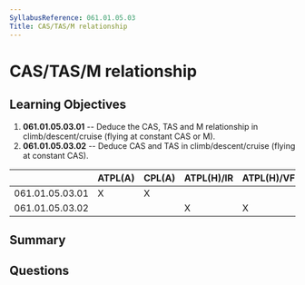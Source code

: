 ```yaml
---
SyllabusReference: 061.01.05.03
Title: CAS/TAS/M relationship
---
```


# CAS/TAS/M relationship

## Learning Objectives

1. **061.01.05.03.01** -- Deduce the CAS, TAS and M relationship in
   climb/descent/cruise (flying at constant CAS or M).
2. **061.01.05.03.02** -- Deduce CAS and TAS in climb/descent/cruise (flying at
   constant CAS).

|                 | ATPL(A) | CPL(A) | ATPL(H)/IR | ATPL(H)/VFR | CPL(H) | IR  | CBIR(A) |
| --------------- | ------- | ------ | ---------- | ----------- | ------ | --- | ------- |
| 061.01.05.03.01 | X       | X      |            |             |        |     |         |
| 061.01.05.03.02 |         |        | X          | X           | X      |     |         |

## Summary

## Questions
